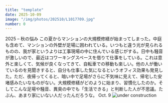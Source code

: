 ```yaml
---
title: "template"
date: 2025-10-09
image: "/img/photos/202510/L1017709.jpg"
number: 0
---
```




<Sheet bkg="#123123" color="#ccc">
  <Title level={1} color="#676767" size="l" customStyle="rotate-right-bottom">living in under construction</Title>
  <RunningHead>2025 – 秋の悩み</RunningHead>
  <Column
    width="5"
    height="16"
    column="1"
    row="3"
    columnSize="auto"
    columnNumber="3"
    isVertical={true}>
    <Text size="xs">
    この夏からマンションの大規模修繕が始まってしまった。中庭も含めて、マンションの外壁が足場に囲われている。いつもと違う光が見られるものの、我が家というよりは工事現場の中に住んでいる感じがする。日中も騒音が激しいので、最近はコワーキングスペースを借りて仕事をしている。これは意外と楽しくて、気候が良くなってきて、自転車での移動も楽しい。他の人が働いているのを見聞きすると、自分も仕事した気になるというオフィス効果も発見した。ただ、夜帰ってくると、暗い中で足場がさらに不気味に見えて、帰宅した安堵感みたいなものがない。大規模修繕がどのように始まり、習慣化したのか。そしてこんな足場や騒音、異臭の中でも「生活できる」と判断した人が不思議。たぶん、あまり家にいない人だったんだろうな。
    </Text>
    </Column>
  <Nombre position="bottom-left">Oct. 9</Nombre>
  <Image src="/img/photos/202510/L1017709.jpg" alt="under construction" size="full" />
</Sheet>
